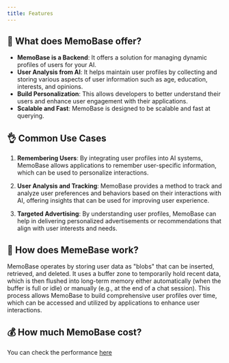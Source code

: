 ```yaml
---
title: Features
---
```


## 🚀 What does MemoBase offer?
- **MemoBase is a Backend**: It offers a solution for managing dynamic profiles of users for your AI. 
- **User Analysis from AI**: It helps maintain user profiles by collecting and storing various aspects of user information such as age, education, interests, and opinions. 
- **Build Personalization**: This allows developers to better understand their users and enhance user engagement with their applications.
- **Scalable and Fast**: MemoBase is designed to be scalable and fast at querying.
## 👌 Common Use Cases
1. **Remembering Users**: By integrating user profiles into AI systems, MemoBase allows applications to remember user-specific information, which can be used to personalize interactions.

2. **User Analysis and Tracking**: MemoBase provides a method to track and analyze user preferences and behaviors based on their interactions with AI, offering insights that can be used for improving user experience.

3. **Targeted Advertising**: By understanding user profiles, MemoBase can help in delivering personalized advertisements or recommendations that align with user interests and needs.

## 🤔 How does MemeBase work?
MemoBase operates by storing user data as "blobs" that can be inserted, retrieved, and deleted. 
It uses a buffer zone to temporarily hold recent data, which is then flushed into long-term memory either automatically (when the buffer is full or idle) or manually (e.g., at the end of a chat session). 
This process allows MemoBase to build comprehensive user profiles over time, which can be accessed and utilized by applications to enhance user interactions.

## 💰 How much MemoBase cost?
You can check the performance [here](/cost)